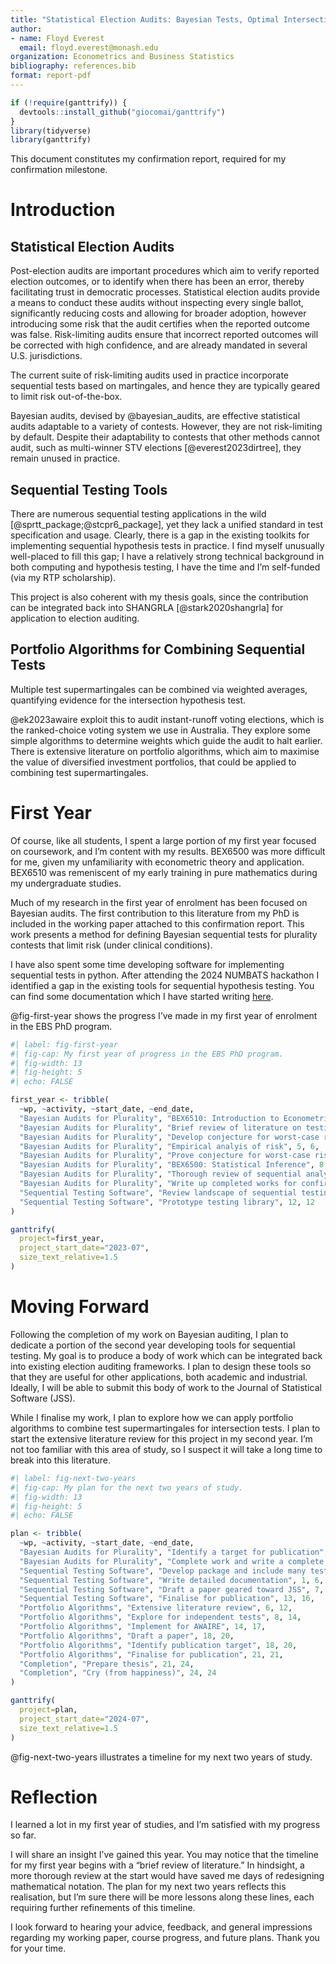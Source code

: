```yaml
---
title: "Statistical Election Audits: Bayesian Tests, Optimal Intersection Tests and Tools for Practice"
author:
- name: Floyd Everest
  email: floyd.everest@monash.edu
organization: Econometrics and Business Statistics
bibliography: references.bib
format: report-pdf
---
```


```r
if (!require(ganttrify)) {
  devtools::install_github("giocomai/ganttrify")
}
library(tidyverse)
library(ganttrify)
```

This document constitutes my confirmation report, required for my confirmation milestone.

# Introduction

## Statistical Election Audits

Post-election audits are important procedures which aim to verify reported election outcomes, or to identify when there has been an error, thereby facilitating trust in democratic processes. Statistical election audits provide a means to conduct these audits without inspecting every single ballot, significantly reducing costs and allowing for broader adoption, however introducing some risk that the audit certifies when the reported outcome was false. Risk-limiting audits ensure that incorrect reported outcomes will be corrected with high confidence, and are already mandated in several U.S. jurisdictions.

The current suite of risk-limiting audits used in practice incorporate sequential tests based on martingales, and hence they are typically geared to limit risk out-of-the-box.

Bayesian audits, devised by @bayesian_audits, are effective statistical audits adaptable to a variety of contests. However, they are not risk-limiting by default. Despite their adaptability to contests that other methods cannot audit, such as multi-winner STV elections [@everest2023dirtree], they remain unused in practice.

## Sequential Testing Tools

There are numerous sequential testing applications in the wild [@sprtt_package;@stcpr6_package], yet they lack a unified standard in test specification and usage. Clearly, there is a gap in the existing toolkits for implementing sequential hypothesis tests in practice. I find myself unusually well-placed to fill this gap; I have a relatively strong technical background in both computing and hypothesis testing, I have the time and I'm self-funded (via my RTP scholarship).

This project is also coherent with my thesis goals, since the contribution can be integrated back into SHANGRLA [@stark2020shangrla] for application to election auditing.

## Portfolio Algorithms for Combining Sequential Tests

Multiple test supermartingales can be combined via weighted averages, quantifying evidence for the intersection hypothesis test.

@ek2023awaire exploit this to audit instant-runoff voting elections, which is the ranked-choice voting system we use in Australia. They explore some simple algorithms to determine weights which guide the audit to halt earlier. There is extensive literature on portfolio algorithms, which aim to maximise the value of diversified investment portfolios, that could be applied to combining test supermartingales.


# First Year

Of course, like all students, I spent a large portion of my first year focused on coursework, and I'm content with my results. BEX6500 was more difficult for me, given my unfamiliarity with econometric theory and application. BEX6510 was remeniscent of my early training in pure mathematics during my undergraduate studies.

Much of my research in the first year of enrolment has been focused on Bayesian audits. The first contribution to this literature from my PhD is included in the working paper attached to this confirmation report. This work presents a method for defining Bayesian sequential tests for plurality contests that limit risk (under clinical conditions).

I have also spent some time developing software for implementing sequential tests in python. After attending the 2024 NUMBATS hackathon I identified a gap in the existing tools for sequential hypothesis testing. You can find some documentation which I have started writing [here](https://fleverest.github.io/testsmart/).

@fig-first-year shows the progress I've made in my first year of enrolment in the EBS PhD program.

```r
#| label: fig-first-year
#| fig-cap: My first year of progress in the EBS PhD program.
#| fig-width: 13
#| fig-height: 5
#| echo: FALSE

first_year <- tribble(
  ~wp, ~activity, ~start_date, ~end_date,
  "Bayesian Audits for Plurality", "BEX6510: Introduction to Econometrics", 1, 5,
  "Bayesian Audits for Plurality", "Brief review of literature on testing", 1, 3,
  "Bayesian Audits for Plurality", "Develop conjecture for worst-case risk", 4, 6, 
  "Bayesian Audits for Plurality", "Empirical analyis of risk", 5, 6,
  "Bayesian Audits for Plurality", "Prove conjecture for worst-case risk", 7, 8, 
  "Bayesian Audits for Plurality", "BEX6500: Statistical Inference", 8, 11,
  "Bayesian Audits for Plurality", "Thorough review of sequential analyis literature", 9, 12,
  "Bayesian Audits for Plurality", "Write up completed works for confirmation", 11, 12,
  "Sequential Testing Software", "Review landscape of sequential testing tools", 12, 12,
  "Sequential Testing Software", "Prototype testing library", 12, 12
)

ganttrify(
  project=first_year,
  project_start_date="2023-07",
  size_text_relative=1.5
)
```


# Moving Forward

Following the completion of my work on Bayesian auditing, I plan to dedicate a portion of the second year developing tools for sequential testing. My goal is to produce a body of work which can be integrated back into existing election auditing frameworks. I plan to design these tools so that they are useful for other applications, both academic and industrial. Ideally, I will be able to submit this body of work to the Journal of Statistical Software (JSS).

While I finalise my work, I plan to explore how we can apply portfolio algorithms to combine test supermartingales for intersection tests. I plan to start the extensive literature review for this project in my second year. I'm not too familiar with this area of study, so I suspect it will take a long time to break into this literature.

```r
#| label: fig-next-two-years
#| fig-cap: My plan for the next two years of study.
#| fig-width: 13
#| fig-height: 5
#| echo: FALSE

plan <- tribble(
  ~wp, ~activity, ~start_date, ~end_date,
  "Bayesian Audits for Plurality", "Identify a target for publication", 1, 2,
  "Bayesian Audits for Plurality", "Complete work and write a complete paper", 1, 2,
  "Sequential Testing Software", "Develop package and include many tests", 1, 6,
  "Sequential Testing Software", "Write detailed documentation", 1, 6,
  "Sequential Testing Software", "Draft a paper geared toward JSS", 7, 12,
  "Sequential Testing Software", "Finalise for publication", 13, 16,
  "Portfolio Algorithms", "Extensive literature review", 6, 12,
  "Portfolio Algorithms", "Explore for independent tests", 8, 14,
  "Portfolio Algorithms", "Implement for AWAIRE", 14, 17,
  "Portfolio Algorithms", "Draft a paper", 18, 20,
  "Portfolio Algorithms", "Identify publication target", 18, 20,
  "Portfolio Algorithms", "Finalise for publication", 21, 21,
  "Completion", "Prepare thesis", 21, 24,
  "Completion", "Cry (from happiness)", 24, 24
)

ganttrify(
  project=plan,
  project_start_date="2024-07",
  size_text_relative=1.5
)
```


@fig-next-two-years illustrates a timeline for my next two years of study.

# Reflection

I learned a lot in my first year of studies, and I'm satisfied with my progress so far.

I will share an insight I've gained this year. You may notice that the timeline for my first year begins with a "brief review of literature." In hindsight, a more thorough review at the start would have saved me days of redesigning mathematical notation. The plan for my next two years reflects this realisation, but I'm sure there will be more lessons along these lines, each requiring further refinements of this timeline.

I look forward to hearing your advice, feedback, and general impressions regarding my working paper, course progress, and future plans. Thank you for your time.